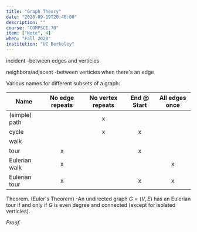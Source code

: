 ```yaml
---
title: "Graph Theory"
date: "2020-09-19T20:40:00"
description: ""
course: "COMPSCI 70"
item: ["Note", 4]
when: "Fall 2020"
institution: "UC Berkeley"
---
```


incident
-between edges and verticies

neighbors/adjacent
-between verticies when there's an edge

Various names for different subsets of a graph:

| Name          | No edge repeats | No vertex repeats | End @ Start | All edges once |
| ------------- | :-------------: | :---------------: | :---------: | :------------: |
| (simple) path |                 |         x         |             |                |
| cycle         |                 |         x         |      x      |                |
| walk          |                 |                   |             |                |
| tour          |        x        |                   |      x      |                |
| Eulerian walk |        x        |                   |             |       x        |
| Eulerian tour |        x        |                   |      x      |       x        |

Theorem. (Euler's Theorem)
-An undirected graph $G = (V, E)$ has an Eulerian tour if and only if $G$ is even degree and connected (except for isolated verticies).

_Proof._ 